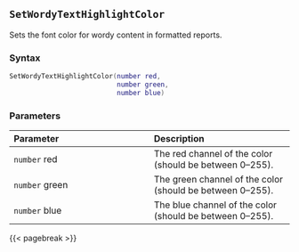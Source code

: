 ## `SetWordyTextHighlightColor`

Sets the font color for wordy content in formatted reports.

### Syntax {-}

``` .lua
SetWordyTextHighlightColor(number red,
                           number green,
                           number blue)
```

### Parameters {-}

**Parameter** | **Description**
| :-- | :-- |
| `number` red | The red channel of the color (should be between 0--255). |
| `number` green | The green channel of the color (should be between 0--255). |
| `number` blue | The blue channel of the color (should be between 0--255). |

{{< pagebreak >}}